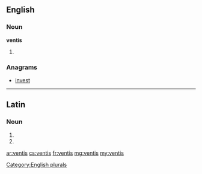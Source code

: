 ==English==

===Noun===
'''ventis'''

# {{plural of|venti}}

===Anagrams===
* [[invest#English|invest]]

[[Category:English plurals]]

----

==Latin==

===Noun===
{{la-noun-form|ventīs}}

# {{inflection of|ventus||dat|p|lang=la}}
# {{inflection of|ventus||abl|p|lang=la}}

[[ar:ventis]]
[[cs:ventis]]
[[fr:ventis]]
[[mg:ventis]]
[[my:ventis]]